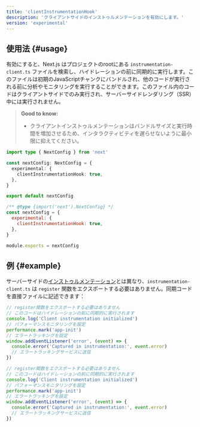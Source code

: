 ```yaml
---
title: 'clientInstrumentationHook'
description: 'クライアントサイドのインストゥルメンテーションを有効にします。'
version: 'experimental'
---
```


## 使用法 {#usage}

有効にすると、Next.js はプロジェクトのrootにある `instrumentation-client.ts` ファイルを検索し、ハイドレーションの前に同期的に実行します。このファイルは初期のJavaScriptチャンクにバンドルされ、他のコードが実行される前に分析やモニタリングを実行することができます。このファイル内のコードはクライアントサイドでのみ実行され、サーバーサイドレンダリング（SSR）中には実行されません。

> **Good to know:**
>
> - クライアントインストゥルメンテーションはバンドルサイズと実行時間を増加させるため、インタラクティビティを遅らせないように最小限に抑えてください。

<Tabs>
<TabItem value="ts" label="TypeScript">

```ts title="next.config.ts" switcher
import type { NextConfig } from 'next'

const nextConfig: NextConfig = {
  experimental: {
    clientInstrumentationHook: true,
  },
}

export default nextConfig
```

</TabItem>
<TabItem value="js" label="JavaScript">

```js title="next.config.js" switcher
/** @type {import('next').NextConfig} */
const nextConfig = {
  experimental: {
    clientInstrumentationHook: true,
  },
}

module.exports = nextConfig
```

</TabItem>
</Tabs>

## 例 {#example}

サーバーサイドの[インストゥルメンテーション](/docs/app/building-your-application/optimizing/instrumentation)とは異なり、`instrumentation-client.ts` は `register` 関数をエクスポートする必要はありません。同期コードを直接ファイルに記述できます：

<Tabs>
<TabItem value="ts" label="TypeScript">

```ts title="instrumentation-client.ts" switcher
// register関数をエクスポートする必要はありません
// このコードはハイドレーションの前に同期的に実行されます
console.log('Client instrumentation initialized')
// パフォーマンスモニタリングを設定
performance.mark('app-init')
// エラートラッキングを設定
window.addEventListener('error', (event) => {
  console.error('Captured in instrumentation:', event.error)
  // エラートラッキングサービスに送信
})
```

</TabItem>
<TabItem value="js" label="JavaScript">

```js title="instrumentation-client.js" switcher
// register関数をエクスポートする必要はありません
// このコードはハイドレーションの前に同期的に実行されます
console.log('Client instrumentation initialized')
// パフォーマンスモニタリングを設定
performance.mark('app-init')
// エラートラッキングを設定
window.addEventListener('error', (event) => {
  console.error('Captured in instrumentation:', event.error)
  // エラートラッキングサービスに送信
})
```

</TabItem>
</Tabs>
